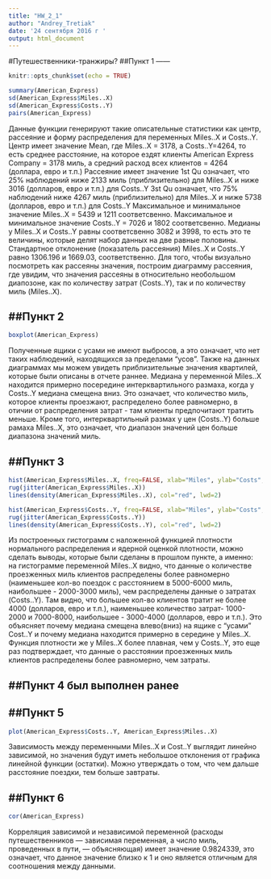 ```yaml
---
title: "HW_2_1"
author: "Andrey_Tretiak"
date: '24 сентября 2016 г '
output: html_document
---
```

#Путешественники-транжиры?
##Пункт 1
------
```r
knitr::opts_chunk$set(echo = TRUE)
```

```r
summary(American_Express)
sd(American_Express$Miles..X)
sd(American_Express$Costs..Y)
pairs(American_Express)
```

 Данные функции генерируют такие описательные статистики как центр, рассеяние и форму распределения для переменных Miles..X и Costs..Y.
Центр имеет значение Mean, где Miles..X = 3178, а Costs..Y=4264, то есть среднее расстояние, на которое ездят клиенты American Express Company = 3178 миль, а средний расход всех клиентов = 4264 (доллара, евро и т.п.)
 Рассеяние имеет значение 
 1st Qu означает, что 25% наблюдений ниже 2133 миль (приблизительно) для Miles..X и ниже 3016 (долларов, евро и т.п.) для Costs..Y
 3st Qu означает, что 75% наблюдений ниже 4267 миль (приблизительно) для Miles..X и ниже 5738 (долларов, евро и т.п.) для Costs..Y
 Максимальное и минимальное значение Miles..X = 5439 и 1211 соответсвенно.
 Максимальное и минимальное значение Costs..Y = 7026 и 1802 соответсвенно.
 Медианы у Miles..X и Costs..Y равны соответсвенно 3082 и 3998, то есть это те величины, которые делят набор данных на две равные половины.
 Стандартное отклонение (показатель рассеяния) Miles..X и Costs..Y равно 1306.196 и 1669.03, соответственно. Для того, чтобы визуально посмотреть как рассеяны значения, построим диаграмму рассеяния, где увидим, что значения рассеяны в относительно необольшом диапозоне, как по количеству затрат (Costs..Y), так и по количеству миль (Miles..X).
 
##Пункт 2
------
```r
boxplot(American_Express)
```

 Полученные ящики с усами не имеют выбросов, а это означает, что нет таких наблюдений, находящихся за пределами "усов". Также на данных диаграммах мы можем увидеть приблизительные значения квартилей, которые были описаны в отчете раннее.
 Медиана у переменной Miles..X находится примерно посередине интерквартильного размаха, когда у Costs..Y медиана смещена вниз. Это означает, что количество миль, которое клиенты проезжают, распределено более равномерно, в отичии от распределения затрат - там клиенты предпочитают тратить меньше.
 Кроме того,  интерквартильный размах у цен (Costs..Y) больше рамаха Miles..X, это означает, что диапазон значений цен больше диапазона значений миль.

##Пункт 3
------
```r
hist(American_Express$Miles..X, freq=FALSE, xlab="Miles", ylab="Costs", main="Гистограмма с наложенной функцией плотности нормального распределения и ядерной оценкой плотности")
rug(jitter(American_Express$Miles..X))
lines(density(American_Express$Miles..X), col="red", lwd=2)

hist(American_Express$Costs..Y, freq=FALSE, xlab="Miles", ylab="Сosts", main="Гистограмма с наложенной функцией плотности нормального распределения и ядерной оценкой плотности")
rug(jitter(American_Express$Costs..Y))
lines(density(American_Express$Costs..Y), col="red", lwd=2)
```

 Из построенных гистограмм с наложенной функцией плотности нормального распределения и ядерной оценкой плотности, можно сделать выводы, которые были сделаны в прошлом пункте, а именно: на гистограмме переменной Miles..X видно, что данные о количестве проезженных миль клиентов распределены более равномерно (наименьшее кол-во поездок с расстоянием в 5000-6000 миль, наибольшее - 2000-3000 миль), чем распределены данные о затратах (Costs..Y). Там видно, что большее кол-во клиентов тратит не более 4000 (долларов, евро и т.п.), наименьшее количество затрат- 1000-2000 и 7000-8000, наибольшее - 3000-4000 (долларов, евро и т.п.). Это объясняет почему медиана смещена влево(вниз) на ящике с "усами" Cost..Y и почему медиана находится примерно в середине у Miles..X. Функция плотности же у Miles..X более плавная, чем у Costs..Y, это еще раз подтверждает, что данные о расстоянии проезженных миль клиентов распределены более равномерно, чем затраты.
 
##Пункт 4 был выполнен ранее
------

##Пункт 5
------
```r
plot(American_Express$Costs..Y, American_Express$Miles..X)
```
 Зависимость между переменными Miles..X и Cost..Y выглядит линейно зависимой, но значения будут иметь небольшое отклонения от графика линейной функции (остатки). Можно утверждать о том, что чем дальше расстояние поездки, тем больше завтраты.
  
##Пункт 6  
------
```r
cor(American_Express)
```
  Корреляция зависимой и независимой переменной (расходы путешественников — зависимая переменная, а число миль, проведенных в пути, — объясняющая) имеет значение 0.9824339, это означает, что данное значение близко к 1 и оно является отличным для соотношения между данными.

